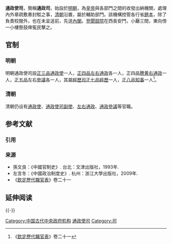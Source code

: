 '''通政使司'''，簡稱'''通政司'''，始設於[[明朝|明朝]]，為[[皇帝|皇帝]]與各部門之間的收發出納機關，處理內外章疏敷奏封駁之事，[[清朝|清朝]]沿置，屬於輔助部門。該機構控管各行省[[題本|題本]]，除了負責校閱外，也在未呈送前，先送[[內閣|內閣]]。[[登聞鼓|登聞鼓院]]在西長安門，小㕔三間，東向傍一小樓懸鼓俾寃民擊之。

== 官制 ==
=== 明朝 ===
明朝通政使司設[[正三品|正三品]][[通政使|通政使]]一人，[[正四品|正四品]][[左通政|左]][[右通政|右通政]]各一人，正四品[[謄黄右通政|謄黄右通政]]一人，[[正五品|正五品]]左右[[參議|參議]]各一人，其屬[[經歷司|經歷司]][[正七品|正七品]][[經歷_(官職)|經歷]]一人，[[正八品|正八品]][[知事|知事]]一人<ref>《[[欽定歷代職官表|欽定歷代職官表]]》卷二十一</ref>。

=== 清朝 ===
清朝仍设有[[通政使|通政使]]、[[通政使司副使|通政使司副使]]、[[左通政|左]][[右通政|右通政]]、[[參議|通政參議]]等官職。

== 参考文献 ==
=== 引用 ===
{{Reflist}}

=== 来源 ===
{{refbegin}}
* 孫文良：《中國官制史》. 台北：文津出版社，1993年.
* 左言冬：《中國政治制度史》. 杭州：浙江大學出版社，2009年.
* 《[[欽定歷代職官表|欽定歷代職官表]]》卷二十一
{{refend}}

== 延伸阅读 ==
{{Wikisource further reading}}
{{-}}
{{明朝中央官制}}
{{清朝中央官制|nocat}}

[[Category:中国古代中央政府机构|Category:中国古代中央政府机构]]
[[Category:通政使司|]]
[[Category:司|Category:司]]